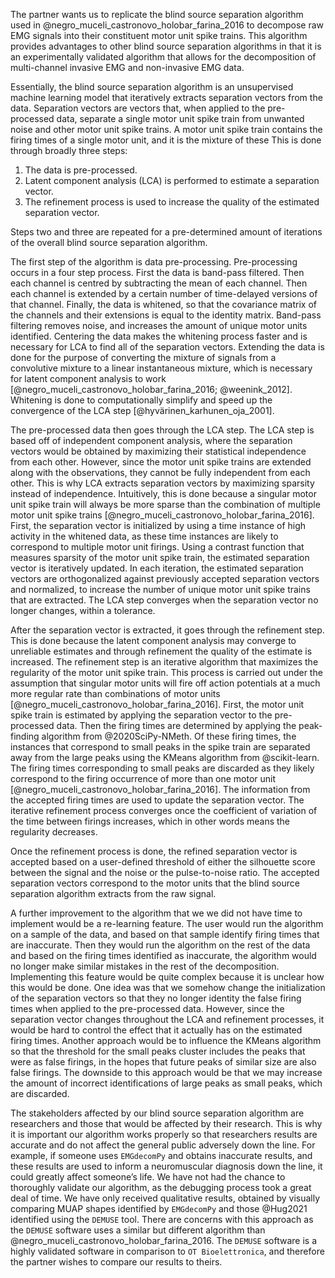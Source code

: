 The partner wants us to replicate the blind source separation algorithm used in @negro_muceli_castronovo_holobar_farina_2016 to decompose raw EMG signals into their constituent motor unit spike trains. This algorithm provides advantages to other blind source separation algorithms in that it is an experimentally validated algorithm that allows for the decomposition of multi-channel invasive EMG and non-invasive EMG data.

Essentially, the blind source separation algorithm is an unsupervised machine learning model that iteratively extracts separation vectors from the data. Separation vectors are vectors that, when applied to the pre-processed data, separate a single motor unit spike train from unwanted noise and other motor unit spike trains. A motor unit spike train contains the firing times of a single motor unit, and it is the mixture of these This is done through broadly three steps:

1. The data is pre-processed.
2. Latent component analysis (LCA) is performed to estimate a separation vector.
3. The refinement process is used to increase the quality of the estimated separation vector.

Steps two and three are repeated for a pre-determined amount of iterations of the overall blind source separation algorithm.

The first step of the algorithm is data pre-processing. Pre-processing occurs in a four step process. First the data is band-pass filtered. Then each channel is centred by subtracting the mean of each channel. Then each channel is extended by a certain number of time-delayed versions of that channel. Finally, the data is whitened, so that the covariance matrix of the channels and their extensions is equal to the identity matrix. Band-pass filtering removes noise, and increases the amount of unique motor units identified. Centering the data makes the whitening process faster and is necessary for LCA to find all of the separation vectors. Extending the data is done for the purpose of converting the mixture of signals from a convolutive mixture to a linear instantaneous mixture, which is necessary for latent component analysis to work [@negro_muceli_castronovo_holobar_farina_2016; @weenink_2012]. Whitening is done to computationally simplify and speed up the convergence of the LCA step [@hyvärinen_karhunen_oja_2001].

The pre-processed data then goes through the LCA step. The LCA step is based off of independent component analysis, where the separation vectors would be obtained by maximizing their statistical independence from each other. However, since the motor unit spike trains are extended along with the observations, they cannot be fully independent from each other. This is why LCA extracts separation vectors by maximizing sparsity instead of independence. Intuitively, this is done because a singular motor unit spike train will always be more sparse than the combination of multiple motor unit spike trains [@negro_muceli_castronovo_holobar_farina_2016]. First, the separation vector is initialized by using a time instance of high activity in the whitened data, as these time instances are likely to correspond to multiple motor unit firings. Using a contrast function that measures sparsity of the motor unit spike train, the estimated separation vector is iteratively updated. In each iteration, the estimated separation vectors are orthogonalized against previously accepted separation vectors and normalized, to increase the number of unique motor unit spike trains that are extracted.  The LCA step converges when the separation vector no longer changes, within a tolerance.

After the separation vector is extracted, it goes through the refinement step. This is done because the latent component analysis may converge to unreliable estimates and through refinement the quality of the estimate is increased. The refinement step is an iterative algorithm that maximizes the regularity of the motor unit spike train. This process is carried out under the assumption that singular motor units will fire off action potentials at a much more regular rate than combinations of motor units [@negro_muceli_castronovo_holobar_farina_2016]. First, the motor unit spike train is estimated by applying the separation vector to the pre-processed data. Then the firing times are determined by applying the peak-finding algorithm from @2020SciPy-NMeth. Of these firing times, the instances that correspond to small peaks in the spike train are separated away from the large peaks using the KMeans algorithm from @scikit-learn. The firing times corresponding to small peaks are discarded as they likely correspond to the firing occurrence of more than one motor unit [@negro_muceli_castronovo_holobar_farina_2016]. The information from the accepted firing times are used to update the separation vector. The iterative refinement process converges once the coefficient of variation of the time between firings increases, which in other words means the regularity decreases.

Once the refinement process is done, the refined separation vector is accepted based on a user-defined threshold of either the silhouette score between the signal and the noise or the pulse-to-noise ratio. The accepted separation vectors correspond to the motor units that the blind source separation algorithm extracts from the raw signal.

A further improvement to the algorithm that we we did not have time to implement would be a re-learning feature. The user would run the algorithm on a sample of the data, and based on that sample identify firing times that are inaccurate. Then they would run the algorithm on the rest of the data and based on the firing times identified as inaccurate, the algorithm  would no longer make similar mistakes in the rest of the decomposition. Implementing this feature would be quite complex because it is unclear how this would be done. One idea was that we somehow change the initialization of the separation vectors so that they no longer identity the false firing times when applied to the pre-processed data. However, since the separation vector changes throughout the LCA and refinement processes, it would be hard to control the effect that it actually has on the estimated firing times. Another approach would be to influence the KMeans algorithm so that the threshold for the small peaks cluster includes the peaks that were  as false firings, in the hopes that future peaks of similar size are also false firings. The downside to this approach would be that we may increase the amount of incorrect identifications of large peaks as small peaks, which are discarded.

The stakeholders affected by our blind source separation algorithm are researchers and those that would be affected by their research. This is why it is important our algorithm works properly so that researchers results are accurate and do not affect the general public adversely down the line. For example, if someone uses `EMGdecomPy` and obtains inaccurate results, and these results are used to inform a neuromuscular diagnosis down the line, it could greatly affect someone's life. We have not had the chance to thoroughly validate our algorithm, as the debugging process took a great deal of time. We have only received qualitative results, obtained by  visually comparing MUAP shapes identified by `EMGdecomPy` and those @Hug2021 identified using the `DEMUSE` tool. There are concerns with this approach as the `DEMUSE` software uses a similar but different algorithm than @negro_muceli_castronovo_holobar_farina_2016. The `DEMUSE` software is a highly validated software in comparison to `OT Bioelettronica`, and therefore the partner wishes to compare our results to theirs.
